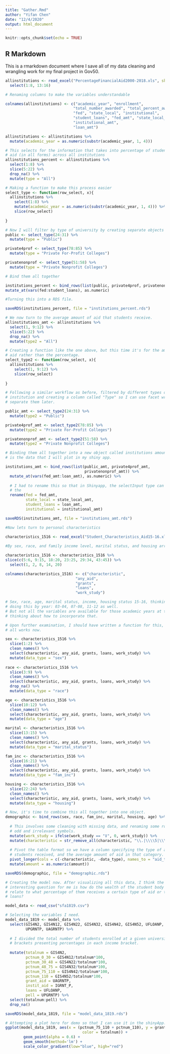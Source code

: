 ```yaml
---
title: "Gather.Rmd"
author: "Yifan Chen"
date: "12/4/2020"
output: html_document
---
```


```r
knitr::opts_chunk$set(echo = TRUE)
```

## R Markdown
This is a rmarkdown document where I save all of my data cleaning and wrangling
work for my final project in Gov50. 

```r
allinstitutions <- read_excel("PercentageFinancialAid2000-2018.xls", skip = 1) %>%
  select(1:8, 13:16)

# Renaming columns to make the variables understandable

colnames(allinstitutions) <- c("academic_year", "enrollment", 
                              "total_number_awarded", "total_percent_awarded",
                              "fed", "state_local", "institutional", 
                              "student_loans", "fed_amt", "state_local_amt", 
                              "institutional_amt",
                              "loan_amt")

allinstitutions <- allinstitutions %>%
  mutate(academic_year = as.numeric(substr(academic_year, 1, 4)))

# This selects for the information that takes into percentage of students receiving
# aid (in all forms) across all institutions
allinstitutions_percent <- allinstitutions %>%
  select(1:8) %>%
  slice(5:22) %>% 
  drop_na() %>%
  mutate(type = "All")

# Making a function to make this process easier
select_type <- function(row_select, x){
  allinstitutions %>%
    select(1:8) %>%
    mutate(academic_year = as.numeric(substr(academic_year, 1, 4))) %>%
    slice(row_select)
  
}

# Now I will filter by type of university by creating separate objects first. 
public <- select_type(24:31) %>%
  mutate(type = "Public")

private4prof <- select_type(78:85) %>%
  mutate(type = "Private For-Profit Colleges")

privatenonprof <- select_type(51:58) %>%
  mutate(type = "Private Nonprofit Colleges")

# Bind them all together

institutions_percent <- bind_rows(list(public, private4prof, privatenonprof)) %>%
mutate_at(vars(fed:student_loans), as.numeric)

#Turning this into a RDS file. 

saveRDS(institutions_percent, file = "institutions_percent.rds")

# We now turn to the average amount of aid that students receive.
allinstitutions_amt <- allinstitutions %>%
  select(1, 9:12) %>%
  slice(5:22) %>% 
  drop_na() %>%
  mutate(type2 = "All")

# Creating a function like the one above, but this time it's for the amount of
# aid rather than the percentage. 
select_type2 <- function(row_select, x){
  allinstitutions %>%
    select(1, 9:12) %>%
    slice(row_select)
  
}

# Following a similar workflow as before, filtered by different types of
# institution and creating a column called "Type" so I can use facet wrap to
# separate them later.

public_amt <- select_type2(24:31) %>%
  mutate(type2 = "Public")

private4prof_amt <- select_type2(78:85) %>%
  mutate(type2 = "Private For-Profit Colleges")

privatenonprof_amt <- select_type2(51:58) %>%
  mutate(type2 = "Private Nonprofit Colleges")

# Binding them all together into a new object called institutions amount. This
# is the data that I will plot in my shiny app.

institutions_amt <- bind_rows(list(public_amt, private4prof_amt, 
                                   privatenonprof_amt)) %>%
  mutate_at(vars(fed_amt:loan_amt), as.numeric) %>%
  
  # I had to rename this so that in Shinyapp, the selectInput type can recognize
  # the 
  rename(fed = fed_amt,
         state_local = state_local_amt,
         student_loans = loan_amt,
         institutional = institutional_amt)

saveRDS(institutions_amt, file = "institutions_amt.rds")

```

```r
#Now lets turn to personal characteristics

characteristics_1516 <- read_excel("Student_Characteristics_Aid15-16.xls", skip = 2)
 
#By sex, race, and family income level, marital status, and housing arrangement

characteristics_1516 <- characteristics_1516 %>%
slice(c(5:6, 9:15, 18:20, 23:25, 29:34, 43:45)) %>%
  select(1, 2, 8, 14, 20)

colnames(characteristics_1516) <- c("characteristic", 
                               "any_aid", 
                               "grants", 
                               "loans",
                               "work_study")

# Sex, race, age, marital status, income, housing status 15-16, thinking about 
# doing this by year: 03-04, 07-08, 11-12 as well. 
# But not all the variables are available for those academic years at the moment,
# thinking about how to incorporate that. 

# Upon further examination, I should have written a function for this, but it 
# all works now. 

sex <- characteristics_1516 %>%
  slice(1:2) %>%
  clean_names() %>%
  select(characteristic, any_aid, grants, loans, work_study) %>%
  mutate(data_type = "sex")
         
race <- characteristics_1516 %>%
  slice(3:9) %>%
  clean_names() %>%
  select(characteristic, any_aid, grants, loans, work_study) %>%
  drop_na() %>%
  mutate(data_type = "race")

age <- characteristics_1516 %>%
  slice(10:12) %>%
  clean_names() %>%
  select(characteristic, any_aid, grants, loans, work_study) %>%
  mutate(data_type = "age")

marital <- characteristics_1516 %>%
  slice(13:15) %>%
  clean_names() %>%
  select(characteristic, any_aid, grants, loans, work_study) %>%
  mutate(data_type = "marital_status")

fam_inc <- characteristics_1516 %>%
  slice(16:21) %>%
  clean_names() %>%
  select(characteristic, any_aid, grants, loans, work_study) %>%
  mutate(data_type = "fam_inc")

housing <- characteristics_1516 %>%
  slice(22:24) %>%
  clean_names() %>%
  select(characteristic, any_aid, grants, loans, work_study) %>%
  mutate(data_type = "housing")

# Now, it's time to combine this all together into one object.
demographic <- bind_rows(sex, race, fam_inc, marital, housing, age) %>%
  
  # This involves some cleaning with missing data, and renaming some rows with
  # odd and irrelevant symbols.
  mutate(work_study = ifelse(work_study == "‡", 0, work_study)) %>%
  mutate(characteristic = str_remove_all(characteristic, "\\.|\\\\5|\\\\")) %>%
  
  # Pivot the table format so we have a column specifying the type of aid the 
  # students received, and the average amount of aid in that category. 
  pivot_longer(cols = c(-characteristic, -data_type), names_to = "aid_type", values_to = "amount") %>%
  mutate(amount = as.numeric(amount))

saveRDS(demographic, file = "demographic.rds")

```


```r

# Creating the model now. After visualizing all this data, I think the most 
# interesting question for me is how do the wealth of the student body 
# relate to what percentage of them receives a certain type of aid or takes out
# loans?

model_data <- read_csv("sfa1819.csv")

# Selecting the variables I need. 
model_data_1819 <- model_data %>% 
  select(GIS4N2, GIS4N12, GIS4N22, GIS4N32, GIS4N42, GIS4N52, UFLOANP, IGRNT_P,
         UPGRNTP, UAGRNTP) %>%
  
  # I divided the total number of students enrolled at a given university into
  # brackets presenting percentages in each income bracket. 
  
  mutate(totalnum = GIS4N2,
         pctnum_0_30 = GIS4N12/totalnum*100,
         pctnum_30_48 = GIS4N22/totalnum*100,
         pctnum_48_75 = GIS4N32/totalnum*100,
         pctnum_75_110 = GIS4N42/totalnum*100,
         pctnum_110 = GIS4N52/totalnum*100,
         grant_aid = UAGRNTP,
         instit_aid = IGRNT_P, 
         loans = UFLOANP,
         pell = UPGRNTP) %>%
  select(totalnum:pell) %>%
  drop_na()

saveRDS(model_data_1819, file = "model_data_1819.rds")

# Attempting a plot here for demo so that I can use it in the shinyApp. 
ggplot(model_data_1819, aes(x = (pctnum_75_110 + pctnum_110), y = grant_aid, 
                                  color = totalnum)) +
        geom_point(alpha = 0.6) +
        geom_smooth(method='lm') +
        scale_color_gradient(low="blue", high="red")
```


